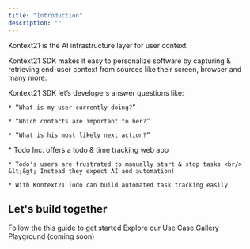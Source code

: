 ```yaml
---
title: "Introduction"
description: ""
---
```

Kontext21 is the AI infrastructure layer for user context. 

Kontext21 SDK makes it easy to personalize software by capturing & retrieving end-user context from sources like their screen, browser and many more. 

<AccordionGroup>
  <Accordion title="Questions you can answer with Kontext21" defaultOpen={false} icon="question">
  Kontext21 SDK let’s developers answer questions like:

    * “What is my user currently doing?”

    * “Which contacts are important to her?”

    * “What is his most likely next action?”
  </Accordion>

  <Accordion title="Example - AI Task Tracking" defaultOpen={false} icon="circle-info">
    * Todo Inc. offers a todo & time tracking web app

    * Todo's users are frustrated to manually start & stop tasks <br/> &lt;&gt; Instead they expect AI and automation!

    * With Kontext21 Todo can build automated task tracking easily
  </Accordion>
</AccordionGroup>


## Let's build together

<CardGroup cols={2}>
  <Card title="Quickstart" icon="pen-to-square" href="/quickstart">
    Follow the this guide to get started
  </Card>

  <Card title="Get Inspiration" icon="stars" href="https://kontext21.com/use-case-gallery">
    Explore our Use Case Gallery
  </Card>

  <Card title="Try samples" icon="image" href="">
    Playground (coming soon)
  </Card>

  
  <Card title="Find us on GitHub" icon="github" href="https://github.com/kontext21/context/">
  </Card>

  <Card title="Join us on Discord" icon="discord" href="https://discord.gg/qYUADWRMRX">
  </Card>

</CardGroup>